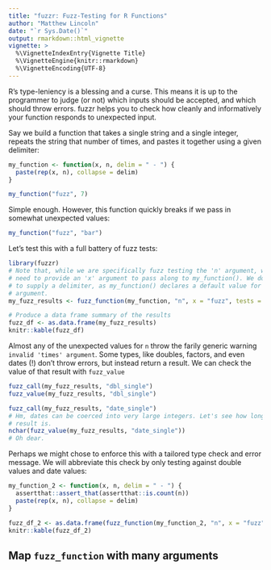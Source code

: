 ```yaml
---
title: "fuzzr: Fuzz-Testing for R Functions"
author: "Matthew Lincoln"
date: "`r Sys.Date()`"
output: rmarkdown::html_vignette
vignette: >
  %\VignetteIndexEntry{Vignette Title}
  %\VignetteEngine{knitr::rmarkdown}
  %\VignetteEncoding{UTF-8}
---
```


R's type-leniency is a blessing and a curse.
This means it is up to the programmer to judge (or not) which inputs should be accepted, and which should throw errors.
fuzzr helps you to check how cleanly and informatively your function responds to unexpected input.

Say we build a function that takes a single string and a single integer, repeats the string that number of times, and pastes it together using a given delimiter:

```r
my_function <- function(x, n, delim = " - ") {
  paste(rep(x, n), collapse = delim)
}

my_function("fuzz", 7)
```

Simple enough.
However, this function quickly breaks if we pass in somewhat unexpected values:

```r
my_function("fuzz", "bar")
```

Let's test this with a full battery of fuzz tests:

```r
library(fuzzr)
# Note that, while we are specifically fuzz testing the 'n' argument, we still 
# need to provide an 'x' argument to pass along to my_function(). We do not have
# to supply a delimiter, as my_function() declares a default value for this
# argument.
my_fuzz_results <- fuzz_function(my_function, "n", x = "fuzz", tests = test_all())

# Produce a data frame summary of the results
fuzz_df <- as.data.frame(my_fuzz_results)
knitr::kable(fuzz_df)
```

Almost any of the unexpected values for `n` throw the farily generic warning `invalid 'times' argument`.
Some types, like doubles, factors, and even dates (!) don't throw errors, but instead return a result.
We can check the value of that result with `fuzz_value`

```r
fuzz_call(my_fuzz_results, "dbl_single")
fuzz_value(my_fuzz_results, "dbl_single")

fuzz_call(my_fuzz_results, "date_single")
# Hm, dates can be coerced into very large integers. Let's see how long this
# result is.
nchar(fuzz_value(my_fuzz_results, "date_single"))
# Oh dear.
```

Perhaps we might chose to enforce this with a tailored type check and error message. We will abbreviate this check by only testing against double values and date values:

```r
my_function_2 <- function(x, n, delim = " - ") {
  assertthat::assert_that(assertthat::is.count(n))
  paste(rep(x, n), collapse = delim)
}

fuzz_df_2 <- as.data.frame(fuzz_function(my_function_2, "n", x = "fuzz", tests = c(test_dbl(), test_date())))
knitr::kable(fuzz_df_2)
```

## Map `fuzz_function` with many arguments
